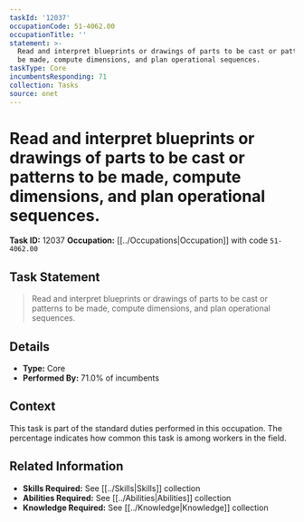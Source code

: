 ```yaml
---
taskId: '12037'
occupationCode: 51-4062.00
occupationTitle: ''
statement: >-
  Read and interpret blueprints or drawings of parts to be cast or patterns to
  be made, compute dimensions, and plan operational sequences.
taskType: Core
incumbentsResponding: 71
collection: Tasks
source: onet
---
```

# Read and interpret blueprints or drawings of parts to be cast or patterns to be made, compute dimensions, and plan operational sequences.

**Task ID:** 12037
**Occupation:** [[../Occupations|Occupation]] with code `51-4062.00`

## Task Statement

> Read and interpret blueprints or drawings of parts to be cast or patterns to be made, compute dimensions, and plan operational sequences.

## Details

- **Type:** Core
- **Performed By:** 71.0% of incumbents

## Context

This task is part of the standard duties performed in this occupation. The percentage indicates how common this task is among workers in the field.

## Related Information

- **Skills Required:** See [[../Skills|Skills]] collection
- **Abilities Required:** See [[../Abilities|Abilities]] collection
- **Knowledge Required:** See [[../Knowledge|Knowledge]] collection
